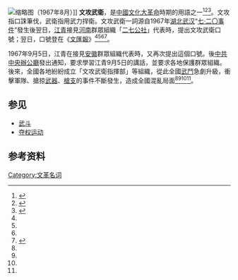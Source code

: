 [[File:1967-08_1967年_江青与红卫兵.jpg|缩略图]]（1967年8月）]]
'''文攻武衛'''，是[[中國|中國]][[文化大革命|文化大革命]]時期的用語之一<ref name="a1">{{Cite web|title=“文攻武卫”|url=http://www.china.com.cn/book/txt/2009-07/27/content_18213322.htm|author=许善斌|date=2009-07-27|work=[[中国网|中国网]]|publisher=《证照中国1966－1976》|language=zh|archive-url=https://web.archive.org/web/20200821235735/http://www.china.com.cn/book/txt/2009-07/27/content_18213322.htm|archive-date=2020-08-21|dead-url=yes}}</ref><ref name=":4">{{Cite journal|title=從奪權到軍管：1967-1968年陝西省武鬥略述|author=白磊|url=http://www.cuhk.edu.hk/ics/21c/media/online/0607064.pdf|journal=《二十一世紀》|issue=52|year=2006|access-date=2020-03-31|archive-date=2021-03-05|archive-url=https://web.archive.org/web/20210305170031/http://www.cuhk.edu.hk/ics/21c/media/online/0607064.pdf|dead-url=no}}</ref><ref name=":1">{{Cite web|title=（2）"文攻武卫"|url=http://book.people.com.cn/GB/69399/107423/156384/9368077.html|author=许善斌|date=2009-05-26|publisher=[[人民网|人民网]]|language=zh|archiveurl=https://web.archive.org/web/20200622105326/http://book.people.com.cn/GB/69399/107423/156384/9368077.html|archivedate=2020-06-22|dead-url=yes}}</ref>。文攻指口誅筆伐，武衛指用武力捍衛。文攻武衛一詞源自1967年[[湖北省|湖北]][[武汉市|武汉]]“[[七·二〇事件|七·二〇事件]]”發生後翌日，[[江青|江青]]接見[[河南|河南]]群眾組織「[[河南二七公社|二七公社]]」代表時，提出文攻武衛口號；翌日，口號登在《[[文汇报_(上海)|文匯報]]》<ref name="a1" /><ref name=":4" /><ref name=":1" /><ref name=":0">{{Cite web|title=13、文攻武卫|url=http://mjlsh.usc.cuhk.edu.hk/book.aspx?cid=2&tid=711&pid=3763|author=晓龙|publisher=[[香港中文大学|香港中文大学]]|language=zh|archive-url=https://web.archive.org/web/20210709182628/http://mjlsh.usc.cuhk.edu.hk/book.aspx?cid=2&tid=711&pid=3763|archive-date=2021-07-09|dead-url=no}}</ref>。

1967年9月5日，江青在接見[[安徽省|安徽]]群眾組織代表時，又再次提出這個口號。後[[中共中央辦公廳|中共中央辦公廳]]發出通知，要求學習江青9月5日的講話，並要求各地保護群眾組織。後來，全國各地紛紛成立「文攻武衛指揮部」等組織，從此全國[[武斗|武鬥]]急劇升級，衝擊軍隊、搶掠[[武器|武器]]、[[枪械|槍支]]的事件不斷發生，造成全國混亂局面<ref name="a1" /><ref name=":4" /><ref name=":1" /><ref name=":0" />。

== 参见 ==

* [[武斗|武斗]]
* [[夺权运动|夺权运动]]

== 参考资料 ==
{{reflist}}

{{文化大革命}}
[[Category:文革名词|Category:文革名词]]